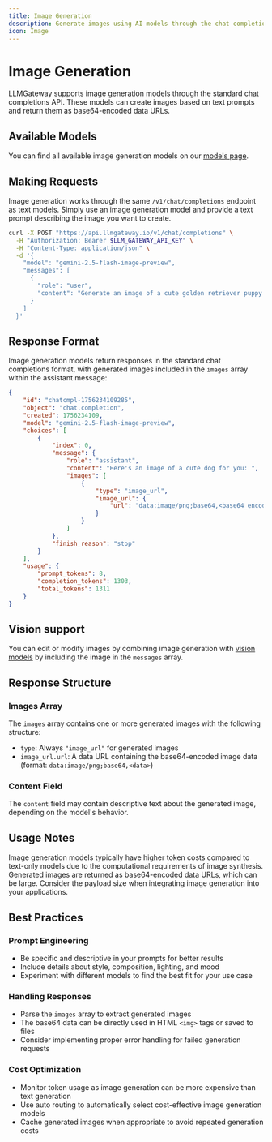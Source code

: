```yaml
---
title: Image Generation
description: Generate images using AI models through the chat completions API
icon: Image
---
```



# Image Generation

LLMGateway supports image generation models through the standard chat completions API. These models can create images based on text prompts and return them as base64-encoded data URLs.

## Available Models

You can find all available image generation models on our [models page](https://llmgateway.io/models?filters=1&imageGeneration=true).

## Making Requests

Image generation works through the same `/v1/chat/completions` endpoint as text models. Simply use an image generation model and provide a text prompt describing the image you want to create.

```bash
curl -X POST "https://api.llmgateway.io/v1/chat/completions" \
  -H "Authorization: Bearer $LLM_GATEWAY_API_KEY" \
  -H "Content-Type: application/json" \
  -d '{
    "model": "gemini-2.5-flash-image-preview",
    "messages": [
      {
        "role": "user",
        "content": "Generate an image of a cute golden retriever puppy playing in a sunny meadow"
      }
    ]
  }'
```

## Response Format

Image generation models return responses in the standard chat completions format, with generated images included in the `images` array within the assistant message:

```json
{
	"id": "chatcmpl-1756234109285",
	"object": "chat.completion",
	"created": 1756234109,
	"model": "gemini-2.5-flash-image-preview",
	"choices": [
		{
			"index": 0,
			"message": {
				"role": "assistant",
				"content": "Here's an image of a cute dog for you: ",
				"images": [
					{
						"type": "image_url",
						"image_url": {
							"url": "data:image/png;base64,<base64_encoded_image_data>"
						}
					}
				]
			},
			"finish_reason": "stop"
		}
	],
	"usage": {
		"prompt_tokens": 8,
		"completion_tokens": 1303,
		"total_tokens": 1311
	}
}
```

## Vision support

You can edit or modify images by combining image generation with [vision models](https://docs.llmgateway.io/features/vision) by including the image in the `messages` array.

## Response Structure

### Images Array

The `images` array contains one or more generated images with the following structure:

- `type`: Always `"image_url"` for generated images
- `image_url.url`: A data URL containing the base64-encoded image data (format: `data:image/png;base64,<data>`)

### Content Field

The `content` field may contain descriptive text about the generated image, depending on the model's behavior.

## Usage Notes

<Callout type="info">
	Image generation models typically have higher token costs compared to
	text-only models due to the computational requirements of image synthesis.
</Callout>

<Callout type="warning">
	Generated images are returned as base64-encoded data URLs, which can be large.
	Consider the payload size when integrating image generation into your
	applications.
</Callout>

## Best Practices

### Prompt Engineering

- Be specific and descriptive in your prompts for better results
- Include details about style, composition, lighting, and mood
- Experiment with different models to find the best fit for your use case

### Handling Responses

- Parse the `images` array to extract generated images
- The base64 data can be directly used in HTML `<img>` tags or saved to files
- Consider implementing proper error handling for failed generation requests

### Cost Optimization

- Monitor token usage as image generation can be more expensive than text generation
- Use auto routing to automatically select cost-effective image generation models
- Cache generated images when appropriate to avoid repeated generation costs

